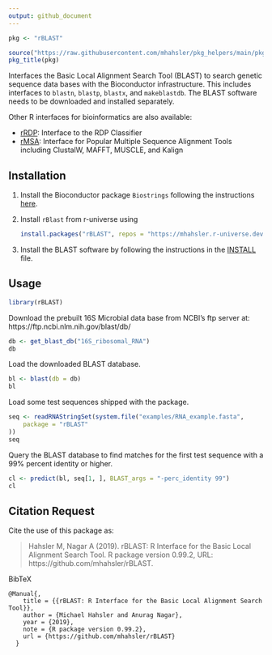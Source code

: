 ```yaml
---
output: github_document
---
```


```r
pkg <- "rBLAST"

source("https://raw.githubusercontent.com/mhahsler/pkg_helpers/main/pkg_helpers.R")
pkg_title(pkg)
```

Interfaces the Basic Local Alignment Search Tool (BLAST) to search genetic sequence data bases with the Bioconductor infrastructure. This includes
interfaces to `blastn`, `blastp`, `blastx`, and `makeblastdb`.
The BLAST software needs to be downloaded and installed separately.

Other R interfaces for bioinformatics are also available:

* [rRDP](https://mhahsler.r-universe.dev/ui#package:rRDP): Interface to the RDP Classifier 
* [rMSA](https://mhahsler.r-universe.dev/ui#package:rMSA): Interface for Popular Multiple 
    Sequence Alignment Tools including ClustalW, MAFFT, MUSCLE, and Kalign


## Installation

1. Install the Bioconductor package `Biostrings` following the instructions [here](https://bioconductor.org/packages/release/bioc/html/Biostrings.html).
2. Install `rBlast` from r-universe using 
   ```r
install.packages("rBLAST", repos = "https://mhahsler.r-universe.dev")
   ```
3. Install the BLAST software by following the instructions in the 
[INSTALL](https://github.com/mhahsler/rBLAST/blob/devel/INSTALL) file.

## Usage

```r
library(rBLAST)
```

Download the prebuilt 16S Microbial data base from NCBI's ftp server at:
https://ftp.ncbi.nlm.nih.gov/blast/db/

```r
db <- get_blast_db("16S_ribosomal_RNA")
db
```

Load the downloaded BLAST database.
```r
bl <- blast(db = db)
bl
```

Load some test sequences shipped with the package.

```r
seq <- readRNAStringSet(system.file("examples/RNA_example.fasta",
    package = "rBLAST"
))
seq
```

Query the BLAST database to find matches for the first test sequence
with a 99% percent identity or higher.

```r
cl <- predict(bl, seq[1, ], BLAST_args = "-perc_identity 99")
cl
```

## Citation Request

Cite the use of this package as:

> Hahsler M, Nagar A (2019). rBLAST: R Interface for the Basic Local Alignment Search Tool. 
> R package version 0.99.2, URL: https://github.com/mhahsler/rBLAST.

BibTeX
```  
@Manual{,
    title = {{rBLAST: R Interface for the Basic Local Alignment Search Tool}},
    author = {Michael Hahsler and Anurag Nagar},
    year = {2019},
    note = {R package version 0.99.2},
    url = {https://github.com/mhahsler/rBLAST}
  }
```
